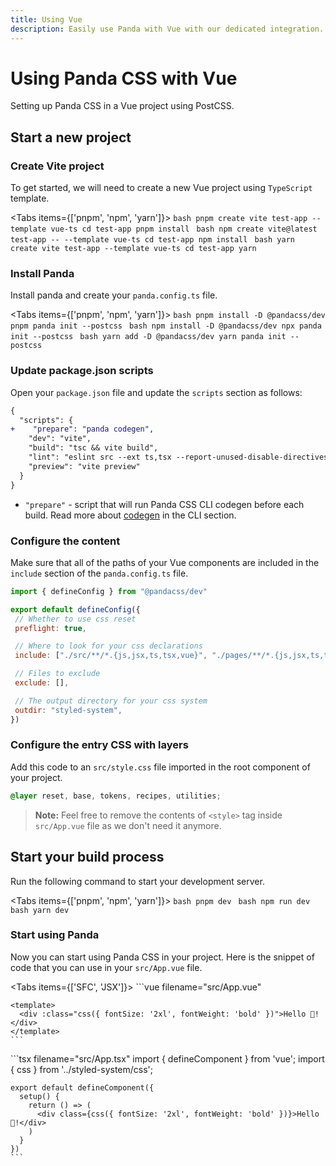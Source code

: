 ```yaml
---
title: Using Vue
description: Easily use Panda with Vue with our dedicated integration.
---
```


# Using Panda CSS with Vue

Setting up Panda CSS in a Vue project using PostCSS.

## Start a new project

<Steps>

### Create Vite project

To get started, we will need to create a new Vue project using `TypeScript` template.

<Tabs items={['pnpm', 'npm', 'yarn']}>
  <Tab>
    ```bash
    pnpm create vite test-app --template vue-ts
    cd test-app
    pnpm install
    ```
  </Tab>
  <Tab>
    ```bash
    npm create vite@latest test-app -- --template vue-ts
    cd test-app
    npm install
    ```
  </Tab>
  <Tab>
    ```bash
    yarn create vite test-app --template vue-ts
    cd test-app
    yarn
    ```
  </Tab>
</Tabs>


### Install Panda

Install panda and create your `panda.config.ts` file.

<Tabs items={['pnpm', 'npm', 'yarn']}>
  <Tab>
    ```bash
    pnpm install -D @pandacss/dev
    pnpm panda init --postcss
    ```
  </Tab>
  <Tab>
    ```bash
    npm install -D @pandacss/dev
    npx panda init --postcss
    ```
  </Tab>
  <Tab>
    ```bash
    yarn add -D @pandacss/dev
    yarn panda init --postcss
    ```
  </Tab>
</Tabs>

### Update package.json scripts

Open your `package.json` file and update the `scripts` section as follows:

```diff {3} filename="package.json"
{
  "scripts": {
+    "prepare": "panda codegen",
    "dev": "vite",
    "build": "tsc && vite build",
    "lint": "eslint src --ext ts,tsx --report-unused-disable-directives --max-warnings 0",
    "preview": "vite preview"
  }
}
```
- `"prepare"` - script that will run Panda CSS CLI codegen before each build. Read more about [codegen](/docs/references/cli#panda-codegen) in the CLI section.

### Configure the content

Make sure that all of the paths of your Vue components are included in the `include` section of the `panda.config.ts` file.

```js {8, 17} filename="panda.config.ts"
import { defineConfig } from "@pandacss/dev"

export default defineConfig({
 // Whether to use css reset
 preflight: true,

 // Where to look for your css declarations
 include: ["./src/**/*.{js,jsx,ts,tsx,vue}", "./pages/**/*.{js,jsx,ts,tsx,vue}"],

 // Files to exclude
 exclude: [],

 // The output directory for your css system
 outdir: "styled-system",
})
```

### Configure the entry CSS with layers

Add this code to an `src/style.css` file imported in the root component of your project.

```css filename="src/style.css"
@layer reset, base, tokens, recipes, utilities;
```

> **Note:** Feel free to remove the contents of `<style>` tag inside `src/App.vue` file as we don't need it anymore.

## Start your build process

Run the following command to start your development server.

<Tabs items={['pnpm', 'npm', 'yarn']}>
  <Tab>
    ```bash
    pnpm dev
    ```
  </Tab>
  <Tab>
    ```bash
    npm run dev
    ```
  </Tab>
  <Tab>
    ```bash
    yarn dev
    ```
  </Tab>
</Tabs>

### Start using Panda

Now you can start using Panda CSS in your project.
Here is the snippet of code that you can use in your `src/App.vue` file.

<Tabs items={['SFC', 'JSX']}>
  <Tab>
    ```vue filename="src/App.vue"
    <script setup lang="ts">
    import { css } from '../styled-system/css';
    </script>

    <template>
      <div :class="css({ fontSize: '2xl', fontWeight: 'bold' })">Hello 🐼!</div>
    </template>
    ```
  </Tab>
  <Tab>
    ```tsx filename="src/App.tsx"
    import { defineComponent } from 'vue';
    import { css } from '../styled-system/css';

    export default defineComponent({
      setup() {
        return () => (
          <div class={css({ fontSize: '2xl', fontWeight: 'bold' })}>Hello 🐼!</div>
        )
      }
    })
    ```
  </Tab>
</Tabs>

</Steps>
